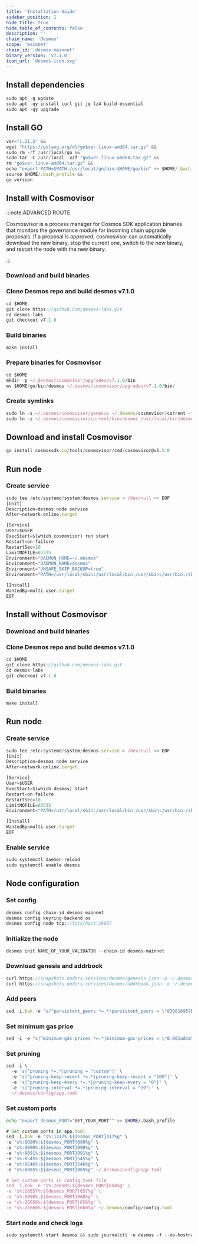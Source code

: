 ```yaml
---
title: 'Installation Guide'
sidebar_position: 1
hide_title: true
hide_table_of_contents: false
description: ''
chain_name: 'Desmos'
scope: 'mainnet'
chain_id: 'desmos-mainnet'
binary_version: 'v7.1.0'
icon_url: 'desmos-icon.svg'
---
```



<PageTitle
  iconUrl="img/desmos-icon.svg"
  title="Desmos Installation Guide"
  chainId="desmos-mainnet"
  version="v7.1.0"
/>

## Install dependencies

```js
sudo apt -q update
sudo apt -qy install curl git jq lz4 build-essential
sudo apt -qy upgrade
```

## Install GO

```js
ver="1.21.3" &&
wget "https://golang.org/dl/go$ver.linux-amd64.tar.gz" &&
sudo rm -rf /usr/local/go &&
sudo tar -C /usr/local -xzf "go$ver.linux-amd64.tar.gz" &&
rm "go$ver.linux-amd64.tar.gz" &&
echo "export PATH=$PATH:/usr/local/go/bin:$HOME/go/bin" >> $HOME/.bash_profile &&
source $HOME/.bash_profile &&
go version
```

## Install with Cosmovisor

:::note ADVANCED ROUTE

Cosmosvisor is a process manager for Cosmos SDK application binaries that monitors the governance module for incoming chain upgrade proposals. If a proposal is approved, cosmosvisor can automatically download the new binary, stop the current one, switch to the new binary, and restart the node with the new binary.

:::

### Download and build binaries

### Clone Desmos repo and build desmos v7.1.0

```js
cd $HOME
git clone https://github.com/desmos-labs.git
cd desmos-labs
git checkout v7.1.0
```

### Build binaries

```js
make install
```

### Prepare binaries for Cosmovisor

```js
cd $HOME
mkdir -p ~/.desmos/cosmovisor/upgrades/v7.1.0/bin
mv $HOME/go/bin/desmos ~/.desmos/cosmovisor/upgrades/v7.1.0/bin/
```

### Create symlinks

```js
sudo ln -s ~/.desmos/cosmovisor/genesis ~/.desmos/cosmovisor/current -f
sudo ln -s ~/.desmos/cosmovisor/current/bin/desmos /usr/local/bin/desmos -f
```

## Download and install Cosmovisor

```js
go install cosmossdk.io/tools/cosmovisor/cmd/cosmovisor@v1.5.0
```

## Run node

### Create service

```js
sudo tee /etc/systemd/system/desmos.service > /dev/null << EOF
[Unit]
Description=desmos node service
After=network-online.target

[Service]
User=$USER
ExecStart=$(which cosmovisor) run start
Restart=on-failure
RestartSec=10
LimitNOFILE=65535
Environment="DAEMON_HOME=~/.desmos"
Environment="DAEMON_NAME=desmos"
Environment="UNSAFE_SKIP_BACKUP=true"
Environment="PATH=/usr/local/sbin:/usr/local/bin:/usr/sbin:/usr/bin:/sbin:/bin:/usr/games:/usr/local/games:/snap/bin:~/.desmos/cosmovisor/current/bin"

[Install]
WantedBy=multi-user.target
EOF
```

## Install without Cosmovisor

### Download and build binaries

### Clone Desmos repo and build desmos v7.1.0

```js
cd $HOME
git clone https://github.com/desmos-labs.git
cd desmos-labs
git checkout v7.1.0
```

### Build binaries

```js
make install
```

## Run node

### Create service

```js
sudo tee /etc/systemd/system/desmos.service > /dev/null << EOF
[Unit]
Description=desmos node service
After=network-online.target

[Service]
User=$USER
ExecStart=$(which desmos) start
Restart=on-failure
RestartSec=10
LimitNOFILE=65535
Environment="PATH=/usr/local/sbin:/usr/local/bin:/usr/sbin:/usr/bin:/sbin:/bin:/usr/games:/usr/local/games:/snap/bin"

[Install]
WantedBy=multi-user.target
EOF
```

### Enable service

```js
sudo systemctl daemon-reload
sudo systemctl enable desmos
```

## Node configuration

### Set config

```js
desmos config chain-id desmos-mainnet
desmos config keyring-backend os
desmos config node tcp://localhost:26657
```

### Initialize the node

```js
desmos init NAME_OF_YOUR_VALIDATOR --chain-id desmos-mainnet
```

### Download genesis and addrbook

```js
curl https://snapshots.noders.services/desmos/genesis.json -o ~/.desmos/config/genesis.json
curl https://snapshots.noders.services/desmos/addrbook.json -o ~/.desmos/config/addrbook.json
```

### Add peers

```js
sed -i.bak -e "s/^persistent_peers *=.*/persistent_peers = \"d39816957bb0c94cc21bbf1ed2965f0d53661496@desmos-rpc.noders.services:16256\"/" ~/.desmos/config/config.toml
```

### Set minimum gas price

```js
sed -i -e "s|^minimum-gas-prices *=.*|minimum-gas-prices = \"0.001udsm\"|" ~/.desmos/config/app.toml
```

### Set pruning

```js
sed -i \
  -e 's|^pruning *=.*|pruning = "custom"|' \
  -e 's|^pruning-keep-recent *=.*|pruning-keep-recent = "100"|' \
  -e 's|^pruning-keep-every *=.*|pruning-keep-every = "0"|' \
  -e 's|^pruning-interval *=.*|pruning-interval = "19"|' \
  ~/.desmos/config/app.toml
```

### Set custom ports

```bash
echo "export desmos_PORT="SET_YOUR_PORT"" >> $HOME/.bash_profile
```

```js
# Set custom ports in app.toml
sed -i.bak -e "s%:1317%:${desmos_PORT}317%g" \
-e "s%:8080%:${desmos_PORT}080%g" \
-e "s%:9090%:${desmos_PORT}090%g" \
-e "s%:9091%:${desmos_PORT}091%g" \
-e "s%:8545%:${desmos_PORT}545%g" \
-e "s%:8546%:${desmos_PORT}546%g" \
-e "s%:6065%:${desmos_PORT}065%g" ~/.desmos/config/app.toml

# Set custom ports in config.toml file
sed -i.bak -e "s%:26658%:${desmos_PORT}658%g" \
-e "s%:26657%:${desmos_PORT}657%g" \
-e "s%:6060%:${desmos_PORT}060%g" \
-e "s%:26656%:${desmos_PORT}656%g" \
-e "s%:26660%:${desmos_PORT}660%g" ~/.desmos/config/config.toml
```

### Start node and check logs

```js
sudo systemctl start desmos && sudo journalctl -u desmos -f --no-hostname -o cat
```
